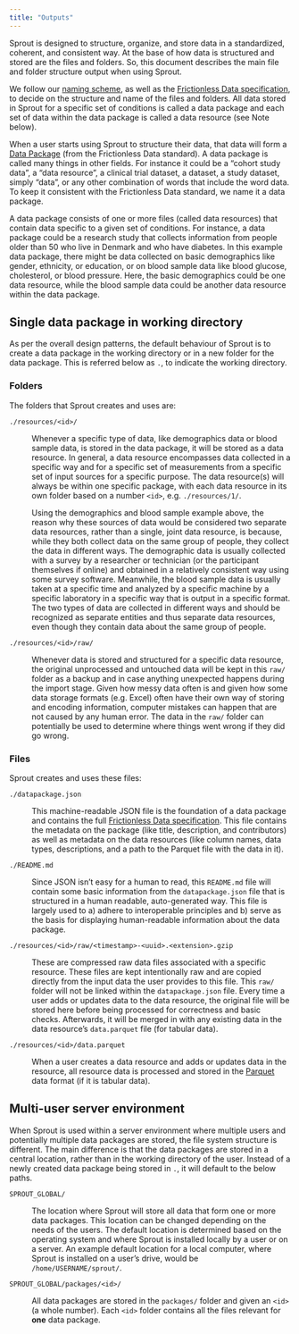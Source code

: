 ```yaml
---
title: "Outputs"
---
```


Sprout is designed to structure, organize, and store data in a
standardized, coherent, and consistent way. At the base of how data is
structured and stored are the files and folders. So, this document
describes the main file and folder structure output when using Sprout.

We follow our [naming scheme](/docs/design/architecture/naming.qmd), as
well as the [Frictionless Data
specification](https://decisions.seedcase-project.org/why-frictionless-data/),
to decide on the structure and name of the files and folders. All data
stored in Sprout for a specific set of conditions is called a data
package and each set of data within the data package is called a data
resource (see Note below).

::: callout-note
When a user starts using Sprout to structure their data, that data will
form a [Data Package](https://datapackage.org) (from the Frictionless
Data standard). A data package is called many things in other fields.
For instance it could be a "cohort study data", a "data resource", a
clinical trial dataset, a dataset, a study dataset, simply "data", or
any other combination of words that include the word data. To keep it
consistent with the Frictionless Data standard, we name it a data
package.

A data package consists of one or more files (called data resources)
that contain data specific to a given set of conditions. For instance, a
data package could be a research study that collects information from
people older than 50 who live in Denmark and who have diabetes. In this
example data package, there might be data collected on basic
demographics like gender, ethnicity, or education, or on blood sample
data like blood glucose, cholesterol, or blood pressure. Here, the basic
demographics could be one data resource, while the blood sample data
could be another data resource within the data package.
:::

## Single data package in working directory

As per the overall design patterns, the default behaviour of Sprout is
to create a data package in the working directory or in a new folder for
the data package. This is referred below as `.`, to indicate the working
directory.

### Folders

The folders that Sprout creates and uses are:

`./resources/<id>/`

:   Whenever a specific type of data, like demographics data or blood
    sample data, is stored in the data package, it will be stored as a
    data resource. In general, a data resource encompasses data
    collected in a specific way and for a specific set of measurements
    from a specific set of input sources for a specific purpose. The
    data resource(s) will always be within one specific package, with
    each data resource in its own folder based on a number `<id>`, e.g.
    `./resources/1/`.

    ::: callout-note
    Using the demographics and blood sample example above, the reason
    why these sources of data would be considered two separate data
    resources, rather than a single, joint data resource, is because,
    while they both collect data on the same group of people, they
    collect the data in different ways. The demographic data is usually
    collected with a survey by a researcher or technician (or the
    participant themselves if online) and obtained in a relatively
    consistent way using some survey software. Meanwhile, the blood
    sample data is usually taken at a specific time and analyzed by a
    specific machine by a specific laboratory in a specific way that is
    output in a specific format. The two types of data are collected in
    different ways and should be recognized as separate entities and
    thus separate data resources, even though they contain data about
    the same group of people.
    :::

`./resources/<id>/raw/`

:   Whenever data is stored and structured for a specific data resource,
    the original unprocessed and untouched data will be kept in this
    `raw/` folder as a backup and in case anything unexpected happens
    during the import stage. Given how messy data often is and given how
    some data storage formats (e.g. Excel) often have their own way of
    storing and encoding information, computer mistakes can happen that
    are not caused by any human error. The data in the `raw/` folder can
    potentially be used to determine where things went wrong if they did
    go wrong.

### Files

Sprout creates and uses these files:

`./datapackage.json`

:   This machine-readable JSON file is the foundation of a data package
    and contains the full [Frictionless Data
    specification](https://datapackage.org/). This file contains the
    metadata on the package (like title, description, and contributors)
    as well as metadata on the data resources (like column names, data
    types, descriptions, and a path to the Parquet file with the data in
    it).

`./README.md`

:   Since JSON isn't easy for a human to read, this `README.md` file
    will contain some basic information from the `datapackage.json` file
    that is structured in a human readable, auto-generated way. This
    file is largely used to a) adhere to interoperable principles and b)
    serve as the basis for displaying human-readable information about
    the data package.

`./resources/<id>/raw/<timestamp>-<uuid>.<extension>.gzip`

:   These are compressed raw data files associated with a specific
    resource. These files are kept intentionally raw and are copied
    directly from the input data the user provides to this file. This
    `raw/` folder will not be linked within the `datapackage.json` file.
    Every time a user adds or updates data to the data resource, the
    original file will be stored here before being processed for
    correctness and basic checks. Afterwards, it will be merged in with
    any existing data in the data resource's `data.parquet` file (for
    tabular data).

`./resources/<id>/data.parquet`

:   When a user creates a data resource and adds or updates data in the
    resource, all resource data is processed and stored in the
    [Parquet](https://decisions.seedcase-project.org/why-parquet/) data
    format (if it is tabular data).

## Multi-user server environment

When Sprout is used within a server environment where multiple users and
potentially multiple data packages are stored, the file system structure
is different. The main difference is that the data packages are stored
in a central location, rather than in the working directory of the user.
Instead of a newly created data package being stored in `.`, it will
default to the below paths.

`SPROUT_GLOBAL/`

:   The location where Sprout will store all data that form one or more
    data packages. This location can be changed depending on the needs
    of the users. The default location is determined based on the
    operating system and where Sprout is installed locally by a user or
    on a server. An example default location for a local computer, where
    Sprout is installed on a user's drive, would be
    `/home/USERNAME/sprout/`.

`SPROUT_GLOBAL/packages/<id>/`

:   All data packages are stored in the `packages/` folder and given an
    `<id>` (a whole number). Each `<id>` folder contains all the files
    relevant for **one** data package.
